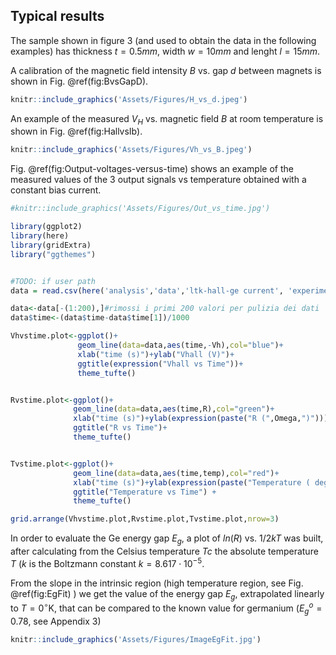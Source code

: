 ## Typical results

The sample shown in figure 3 (and used to obtain the data  in the following examples)  has thickness $t=0.5mm$, width $w=10mm$ and lenght $l=15mm$.

A calibration of the magnetic field intensity $B$ vs. gap $d$ between magnets is shown in Fig. \@ref(fig:BvsGapD). 

```r
knitr::include_graphics('Assets/Figures/H_vs_d.jpeg')
```


An example of the measured $V_H$ vs. magnetic field $B$ at room temperature is shown in Fig. \@ref(fig:HallvsIb).

```r
knitr::include_graphics('Assets/Figures/Vh_vs_B.jpeg')
```


Fig. \@ref(fig:Output-voltages-versus-time) shows an example of the measured values of the 3 output signals vs temperature obtained with a constant bias current. 


```r
#knitr::include_graphics('Assets/Figures/Out_vs_time.jpg')

library(ggplot2)
library(here)
library(gridExtra)
library("ggthemes")


#TODO: if user path
data = read.csv(here('analysis','data','ltk-hall-ge current', 'experiment_1.csv'),header = T)

data<-data[-(1:200),]#rimossi i primi 200 valori per pulizia dei dati
data$time<-(data$time-data$time[1])/1000

Vhvstime.plot<-ggplot()+
               geom_line(data=data,aes(time,-Vh),col="blue")+
               xlab("time (s)")+ylab("Vhall (V)")+
               ggtitle(expression("Vhall vs Time"))+
               theme_tufte()


Rvstime.plot<-ggplot()+
              geom_line(data=data,aes(time,R),col="green")+
              xlab("time (s)")+ylab(expression(paste("R (",Omega,")")))+
              ggtitle("R vs Time")+
              theme_tufte()


Tvstime.plot<-ggplot()+  
              geom_line(data=data,aes(time,temp),col="red")+
              xlab("time (s)")+ylab(expression(paste("Temperature ( degree K )" )))+
              ggtitle("Temperature vs Time") +
              theme_tufte()

grid.arrange(Vhvstime.plot,Rvstime.plot,Tvstime.plot,nrow=3)

```



In order to evaluate the Ge energy gap $E_g$, a plot of $ln(R)$ vs. $1/2kT$ was built, after calculating from the Celsius temperature $Tc$ the absolute temperature $T$ ($k$ is the Boltzmann constant $k = 8.617 \cdot 10^{-5}$.

From the slope in the intrinsic region (high temperature region, see Fig. \@ref(fig:EgFit) ) we get the value of the energy gap $E_g$, extrapolated linearly to $T=0^{\circ}\mathrm{K}$, that can be compared to the known value for germanium ($E_g^o=0.78$, see Appendix 3)


```r
knitr::include_graphics('Assets/Figures/ImageEgFit.jpg')


```
